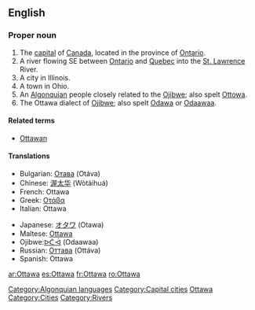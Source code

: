 {{wikipedia}}
==English==

===Proper noun===
{{en-proper noun}}

# The [[capital]] of [[Canada]], located in the province of [[Ontario]].
# A river flowing SE between [[Ontario]] and [[Quebec]] into the [[St. Lawrence]] River.
# A city in Illinois.
# A town in Ohio.
# An [[Algonquian]] people closely related to the [[Ojibwe]]; also spelt [[Ottowa]].
# The Ottawa dialect of [[Ojibwe]]; also spelt [[Odawa]] or [[odaawaa|Odaawaa]].

====Related terms====
* [[Ottawan]]

====Translations====
{{top}}
*Bulgarian: [[Отава]] (Otáva) {{f}}
*Chinese: [[渥太华]] (Wòtàihuá)
*French: Ottawa
*Greek: [[Οτάβα]]
*Italian: Ottawa
{{mid}}
*Japanese: [[オタワ]] (Otawa)
*Maltese: [[Ottawa]]
*Ojibwe:[[odaawaa|ᐅᑖᐙ]] (Odaawaa)
*Russian: [[Оттава]] (Ottáva) {{f}}
*Spanish: Ottawa
{{bottom}}

[[Category:Algonquian languages]]
[[Category:Capital cities]]
[[Category:Ojibwe language| Ottawa]]
[[Category:Cities]]
[[Category:Rivers]]

[[ar:Ottawa]]
[[es:Ottawa]]
[[fr:Ottawa]]
[[ro:Ottawa]]